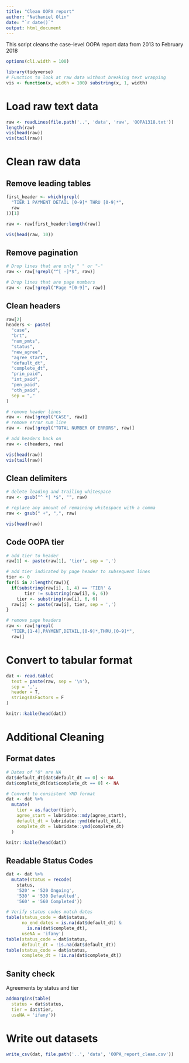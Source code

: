 ```yaml
---
title: "Clean OOPA report"
author: "Nathaniel Olin"
date: "`r date()`"
output: html_document
---
```


This script cleans the case-level OOPA report data from 2013 to February 2018

```r
options(cli.width = 100)
```

```r
library(tidyverse)
# Function to look at raw data without breaking text wrapping
vis <- function(x, width = 100) substring(x, 1, width)
```

# Load raw text data

```r
raw <- readLines(file.path('..', 'data', 'raw', 'OOPA1318.txt'))
length(raw)
vis(head(raw))
vis(tail(raw))
```

# Clean raw data

## Remove leading tables

```r
first_header <- which(grepl(
  "TIER 1 PAYMENT DETAIL [0-9]* THRU [0-9]*",
  raw
))[1]

raw <- raw[first_header:length(raw)]

vis(head(raw, 10))
```

## Remove pagination

```r
# Drop lines that are only " " or "-"
raw <- raw[!grepl("^[ -]*$", raw)]

# Drop lines that are page numbers
raw <- raw[!grepl("Page *[0-9]", raw)]
```

## Clean headers

```r
raw[2]
headers <- paste(
  "case",
  "brt",
  "num_pmts",
  "status",
  "new_agree",
  "agree_start",
  "default_dt",
  "complete_dt",
  "prin_paid",
  "int_paid",
  "pen_paid",
  "oth_paid",
  sep = ","
)

# remove header lines
raw <- raw[!grepl("CASE", raw)]
# remove error sum line
raw <- raw[!grepl("TOTAL NUMBER OF ERRORS", raw)]

# add headers back on
raw <- c(headers, raw)

vis(head(raw))
vis(tail(raw))
```

## Clean delimiters

```r
# delete leading and trailing whitespace
raw <- gsub("^ *| *$", "", raw)

# replace any amount of remaining whitespace with a comma
raw <- gsub(" +", ",", raw)

vis(head(raw))
```

## Code OOPA tier

```r
# add tier to header
raw[1] <- paste(raw[1], 'tier', sep = ',')

# add tier indicated by page header to subsequent lines
tier <- 0
for(i in 2:length(raw)){
  if(substring(raw[i], 1, 4) == 'TIER' &
       tier != substring(raw[i], 6, 6))
    tier <- substring(raw[i], 6, 6)
  raw[i] <- paste(raw[i], tier, sep = ',')
}

# remove page headers
raw <- raw[!grepl(
  "TIER,[1-4],PAYMENT,DETAIL,[0-9]*,THRU,[0-9]*",
  raw)]
```

# Convert to tabular format

```r
dat <- read.table(
  text = paste(raw, sep = '\n'),
  sep = ',',
  header = T,
  stringsAsFactors = F
)

knitr::kable(head(dat))
```

# Additional Cleaning

## Format dates

```r
# Dates of "0" are NA
dat$default_dt[dat$default_dt == 0] <- NA
dat$complete_dt[dat$complete_dt == 0] <- NA

# Convert to consistent YMD format
dat <- dat %>%
  mutate(
    tier = as.factor(tier),
    agree_start = lubridate::mdy(agree_start),
    default_dt = lubridate::ymd(default_dt),
    complete_dt = lubridate::ymd(complete_dt)
  )

knitr::kable(head(dat))
```

## Readable Status Codes

```r
dat <- dat %>%
  mutate(status = recode(
    status,
    '520' = '520 Ongoing',
    '530' = '530 Defaulted',
    '560' = '560 Completed'))

# Verify status codes match dates
table(status_code = dat$status, 
      no_end_dates = is.na(dat$default_dt) & 
        is.na(dat$complete_dt), 
      useNA = 'ifany')
table(status_code = dat$status,
      default_dt = !is.na(dat$default_dt))
table(status_code = dat$status,
      complete_dt = !is.na(dat$complete_dt))
```

## Sanity check

Agreements by status and tier

```r
addmargins(table(
  status = dat$status, 
  tier = dat$tier, 
  useNA = 'ifany'))
```

# Write out datasets

```r
write_csv(dat, file.path('..', 'data', 'OOPA_report_clean.csv'))
```
